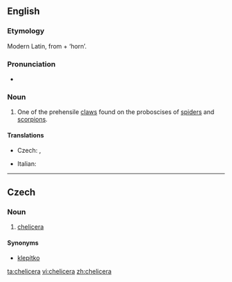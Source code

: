 ==English==

===Etymology===
Modern Latin, from {{etyl|grc}} {{term|lang=grc|χηλή}} + {{term|lang=grc|κέρας}} ‘horn’.

===Pronunciation===
* {{IPA|/kəˈlɪsəɹə/}}

===Noun===
{{en-noun|chelicerae}}

# {{zoology}} One of the prehensile [[claws]] found on the proboscises of [[spiders]] and [[scorpions]].

====Translations====
{{trans-top|chelicera}}
* Czech: {{t|cs|klepítko|n}},  {{t|cs|chelicera|f}}
{{trans-mid}}
* Italian: {{t-|it|chelicero|m}}
{{trans-bottom}}

----

==Czech==

===Noun===
{{cs-noun|g=f}}

# [[#English|chelicera]]

====Synonyms====
* [[klepítko]] {{n}}

[[ta:chelicera]]
[[vi:chelicera]]
[[zh:chelicera]]